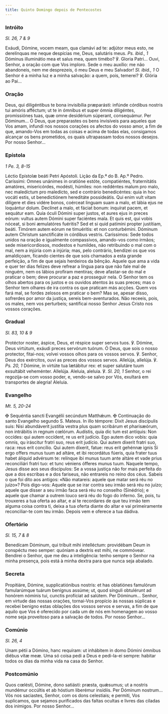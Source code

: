 ```yaml
---
title: Quinto Domingo depois de Pentecostes
---
```


### Intróito

<em>Sl. 26, 7 & 9</em>

<div class="side-by-side not-content">
  <span>
    Exáudi, Dómine, vocem meam, qua clamávi ad te: adjútor meus esto, ne
    derelínquas me neque despícias me, Deus, salutáris meus.
    <em>Ps. ibid., 1</em>
    Dóminus illuminátio mea et salus mea, quem timébo? ℣. Gloria Patri...
  </span>
  <span>
    Ouvi, Senhor, a oração com que Vos imploro. Sede o meu auxílio: me não
    abandoneis, nem me desprezeis, ó meu Deus e meu Salvador!
    <em>Sl. ibid., 1</em> O Senhor é a minha luz e a minha salvação: a quem, pois,
    temerei? ℣. Glória ao Pai...
  </span>
</div>

### Oração

<div class="side-by-side not-content">
  <span>
    Deus, qui diligéntibus te bona invisibília præparásti: infúnde córdibus
    nostris tui amóris afféctum; ut te in ómnibus et super ómnia diligéntes,
    promissiónes tuas, quæ omne desidérium súperant, consequámur. Per Dóminum...
  </span>
  <span>
    Ó Deus, que preparastes os bens invisíveis para aqueles que Vos amam,
    infundi nos nossos corações os afectos do vosso amor, a fim de que,
    amando-Vos em todas as coisas e acima de todas elas, consigamos alcançar os
    bens prometidos, os quais ultrapassam todos nossos desejos. Por nosso
    Senhor...
  </span>
</div>

### Epístola

<em>1 Pe. 3, 8-15</em>

<div class="side-by-side not-content">
  <span>Léctio Epístolæ beáti Petri Apóstoli.</span>
  <span>Lição da Ep.ª do B. Ap.º Pedro.</span>
  <span>
    Caríssimi: Omnes unánimes in oratióne estóte, compatiéntes, fraternitátis
    amatóres, misericórdes, modésti, húmiles: non reddéntes malum pro malo, nec
    maledíctum pro maledícto, sed e contrário benedicéntes: quia in hoc vocáti
    estis, ut benedictiónem hereditáte possideátis. Qui enim vult vitam dilígere
    et dies vidére bonos, coérceat linguam suam a malo, et lábia ejus ne
    loquántur dolum. Declínet a malo, et fáciat bonum: inquírat pacem, et
    sequátur eam. Quia óculi Dómini super justos, et aures ejus in preces eórum:
    vultus autem Dómini super faciéntes mala. Et quis est, qui vobis nóceat, si
    boni æmulatóres fuéritis? Sed et si quid patímini propter justítiam, beáti.
    Timórem autem eórum ne timuéritis: et non conturbémini. Dóminum autem
    Christum sanctificáte in córdibus vestris.
  </span>
  <span>
    Caríssimos: Sede todos unidos na oração e igualmente compassivos, amando-vos
    como irmãos; sede misericordiosos, modestos e humildes, não retribuindo o
    mal com o mal, nem a injúria com a injúria; mas, pelo contrário, bendizei os
    que vos amaldiçoam, ficando cientes de que sois chamados a esta grande
    perfeição, a fim de que sejais herdeiros da bênção. Aquele que ama a vida e
    quer ter dias felizes deve refrear a língua para que não fale mal de
    ninguém, nem os lábios profiram mentiras; deve afastar-se do mal e praticar
    o bem; deve procurar a paz e prosseguir nela. O Senhor tem os olhos abertos
    para os justos e os ouvidos atentos às suas preces; mas o Senhor tem olhares
    de ira contra os que praticam más acções. Quem vos fará mal, se fordes
    zelosos em praticar o bem? Mas se, apesar disso, sofrerdes por amor da
    justiça, sereis bem-aventurados. Não receeis, pois, os males, nem vos
    perturbeis; santificai nosso Senhor Jesus Cristo nos vossos corações.
  </span>
</div>

### Gradual

<em>Sl. 83, 10 & 9</em>

<div class="side-by-side not-content">
  <span>
    Protéctor noster, áspice, Deus, et réspice super servos tuos. ℣. Dómine,
    Deus virtútum, exáudi preces servórum tuórum.
  </span>
  <span>
    Ó Deus, que sois o nosso protector, fitai-nos; volvei vossos olhos para os
    vossos servos. ℣. Senhor, Deus dos exércitos, ouvi as preces dos vossos
    servos.
  </span>
  <span>
    Allelúja, allelúja. ℣. <em>Ps. 20, 1</em> Dómine, in virtúte tua lætábitur
    rex: et super salutáre tuum exsultábit veheménter. Allelúja.
  </span>
  <span>
    Aleluia, aleluia. ℣. <em>Sl. 20, 1</em> Senhor, o rei regozija-se com vosso
    poder, e, vendo-se salvo por Vós, exultará em transportes de alegria!
    Aleluia.
  </span>
</div>

### Evangelho

<em>Mt. 5, 20-24</em>

<div class="side-by-side not-content">
  <span>
    <span class="cross text-red-500">✠</span> Sequéntia sancti Evangélii
    secúndum Matthǽum.
  </span>
  <span>
    <span class="cross text-red-500">✠</span> Continuação do santo Evangelho
    segundo S. Mateus.
  </span>
  <span>
    In illo témpore: Dixit Jesus discípulis suis: Nisi abundáverit justítia
    vestra plus quam scribárum et pharisæórum, non intrábitis in regnum cœlórum.
    Audístis, quia dic tum est antíquis: Non occídes: qui autem occídent, re us
    erit judício. Ego autem dico vobis: quia omnis, qu iráscitur fratri suo,
    reus erit judício. Qui autem díxerit fratri suo, raca: reus erit concílio.
    Qui autem díxerit, fatue: reus erit gehénnæ ignis Si ergo offers munus tuum
    ad altáre, et ibi recordátus fúeris, quia frater tuus habet áliquid advérsum
    te: relínque ibi munus tuum ante altáre et vade prius reconciliári fratri
    tuo: et tunc véniens ófferes munus tuum.
  </span>
  <span>
    Naquele tempo, Jesus disse aos seus discípulos: Se a vossa justiça não for
    mais perfeita do que a dos escribas e a dos fariseus, não entrareis no reino
    dos céus. Sabeis o que foi dito aos antigos: «Não matareis: aquele que matar
    será réu no juízo»? Pois digo-vos: Aquele que se irar contra seu irmão será
    réu no juízo; aquele que disser a seu irmão faca será réu no conselho
    (Sinédrio); e aquele que chamar a outrem louco será réu do fogo do inferno.
    Se, pois, tu trouxeres a tua oferta ao altar, e aí te recordares de que teu
    irmão tem alguma coisa contra ti, deixa a tua oferta diante do altar e vai
    primeiramente reconciliar-te com teu irmão. Depois vem e oferece a tua
    dádiva.
  </span>
</div>

### Ofertório

<em>Sl. 15, 7 & 8</em>

<div class="side-by-side not-content">
  <span>
    Benedícam Dóminum, qui tríbuit mihi intelléctum: providébam Deum in
    conspéctu meo semper: quóniam a dextris est mihi, ne commóvear.
  </span>
  <span>
    Bendirei o Senhor, que me deu a inteligência: tenho sempre o Senhor na minha
    presença, pois está à minha dextra para que nunca seja abalado.
  </span>
</div>

### Secreta

<div class="side-by-side not-content">
  <span>
    Propitiáre, Dómine, supplicatiónibus nostris: et has oblatiónes famulórum
    famularúmque tuárum benígnus assúme; ut, quod sínguli obtulérunt ad honórem
    nóminis tui, cunctis profíciat ad salútem. Per Dóminum...
  </span>
  <span>
    Senhor, em virtude das nossas orações, tornai-Vos propício às nossas
    súplicas e recebei benigno estas oblações dos vossos servos e servas, a fim
    de que aquilo que Vos é oferecido por cada um de nós em homenagem ao vosso
    nome seja proveitoso para a salvação de todos. Por nosso Senhor...
  </span>
</div>

### Comúnio

<em>Sl. 26, 4</em>

<div class="side-by-side not-content">
  <span>
    Unam pétii a Dómino, hanc requíram: ut inhábitem in domo Dómini ómnibus
    diébus vitæ meæ.
  </span>
  <span>
    Uma só coisa pedi a Deus e pedi-la-ei sempre: habitar todos os dias da minha
    vida na casa do Senhor.
  </span>
</div>

### Postcomúnio

<div class="side-by-side not-content">
  <span>
    Quos cœlésti, Dómine, dono satiásti: præsta, quǽsumus; ut a nostris mundémur
    occúltis et ab hóstium liberémur insídiis. Per Dóminum nostrum...
  </span>
  <span>
    Vós nos saciastes, Senhor, com os dons celestiais; e permiti, Vos
    suplicamos, que sejamos purificados das faltas ocultas e livres das ciladas
    dos inimigos. Por nosso Senhor...
  </span>
</div>
